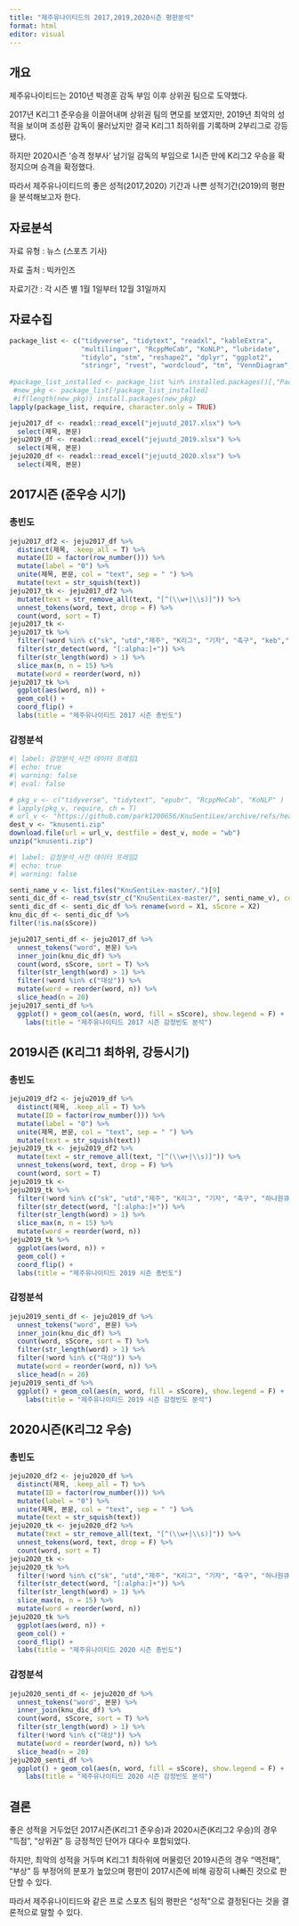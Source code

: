 ```yaml
---
title: "제주유나이티드의 2017,2019,2020시즌 평판분석"
format: html
editor: visual
---
```


## 개요

제주유나이티드는 2010년 박경훈 감독 부임 이후 상위권 팀으로 도약했다.

2017년 K리그1 준우승을 이끌어내며 상위권 팀의 면모를 보였지만, 2019년 최악의 성적을 보이며 조성환 감독이 물러났지만 결국 K리그1 최하위를 기록하며 2부리그로 강등됐다.

하지만 2020시즌 '승격 청부사' 남기일 감독의 부임으로 1시즌 만에 K리그2 우승을 확정지으며 승격을 확정했다.

따라서 제주유나이티드의 좋은 성적(2017,2020) 기간과 나쁜 성적기간(2019)의 평판을 분석해보고자 한다.

## 자료분석

자료 유형 : 뉴스 (스포츠 기사)

자료 출처 : 빅카인즈

자료기간 : 각 시즌 별 1월 1일부터 12월 31일까지

## 자료수집

```r
package_list <- c("tidyverse", "tidytext", "readxl", "kableExtra", 
                  "multilinguer", "RcppMeCab", "KoNLP", "lubridate", 
                  "tidylo", "stm", "reshape2", "dplyr", "ggplot2", 
                  "stringr", "rvest", "wordcloud", "tm", "VennDiagram", "gt")
 
#package_list_installed <- package_list %in% installed.packages()[,"Package"]
 #new_pkg <- package_list[!package_list_installed]
 #if(length(new_pkg)) install.packages(new_pkg)
lapply(package_list, require, character.only = TRUE)
```

```r
jeju2017_df <- readxl::read_excel("jejuutd_2017.xlsx") %>% 
  select(제목, 본문)
jeju2019_df <- readxl::read_excel("jejuutd_2019.xlsx") %>% 
  select(제목, 본문)
jeju2020_df <- readxl::read_excel("jejuutd_2020.xlsx") %>% 
  select(제목, 본문)
```

## 2017시즌 (준우승 시기)

### 총빈도

```r
jeju2017_df2 <- jeju2017_df %>% 
  distinct(제목, .keep_all = T) %>% 
  mutate(ID = factor(row_number())) %>% 
  mutate(label = "0") %>%
  unite(제목, 본문, col = "text", sep = " ") %>% 
  mutate(text = str_squish(text))
jeju2017_tk <- jeju2017_df2 %>% 
  mutate(text = str_remove_all(text, "[^(\\w+|\\s)]")) %>%  
  unnest_tokens(word, text, drop = F) %>%
  count(word, sort = T)
jeju2017_tk <- 
jeju2017_tk %>% 
  filter(!word %in% c("sk", "utd","제주", "K리그", "기자", "축구", "keb","하나은행", "프로축구","경기","승점", "라운드","fc","지난","제주유나이티드","오후","경기에서","제주는","이하","리그","유나이티드","시즌","있다","열린","밝혔다","이날", "부리그","제주월드컵경기장에서","으로","만에","감독이","있는","오는","경기를","최근","전북은")) %>% 
  filter(str_detect(word, "[:alpha:]+")) %>%
  filter(str_length(word) > 1) %>%
  slice_max(n, n = 15) %>% 
  mutate(word = reorder(word, n))
jeju2017_tk %>%
  ggplot(aes(word, n)) +
  geom_col() +
  coord_flip() +
  labs(title = "제주유나이티드 2017 시즌 총빈도")
```

### 감정분석

```r
#| label: 감정분석_사전 데이터 프레임1
#| echo: true
#| warning: false
#| eval: false

# pkg_v <- c("tidyverse", "tidytext", "epubr", "RcppMeCab", "KoNLP" )
# lapply(pkg_v, require, ch = T)
# url_v <- "https://github.com/park1200656/KnuSentiLex/archive/refs/heads/master.zip"
dest_v <- "knusenti.zip"
download.file(url = url_v, destfile = dest_v, mode = "wb")
unzip("knusenti.zip")
```

```r
#| label: 감정분석_사전 데이터 프레임2
#| echo: true
#| warning: false

senti_name_v <- list.files("KnuSentiLex-master/.")[9]
senti_dic_df <- read_tsv(str_c("KnuSentiLex-master/", senti_name_v), col_names = F)
senti_dic_df <- senti_dic_df %>% rename(word = X1, sScore = X2)
knu_dic_df <- senti_dic_df %>% 
filter(!is.na(sScore))
```

```r
jeju2017_senti_df <- jeju2017_df %>% 
  unnest_tokens("word", 본문) %>% 
  inner_join(knu_dic_df) %>% 
  count(word, sScore, sort = T) %>% 
  filter(str_length(word) > 1) %>% 
  filter(!word %in% c("대상")) %>% 
  mutate(word = reorder(word, n)) %>% 
  slice_head(n = 20)
jeju2017_senti_df %>% 
  ggplot() + geom_col(aes(n, word, fill = sScore), show.legend = F) +
    labs(title = "제주유나이티드 2017 시즌 감정빈도 분석")
```

## 2019시즌 (K리그1 최하위, 강등시기)

### 총빈도

```r
jeju2019_df2 <- jeju2019_df %>% 
  distinct(제목, .keep_all = T) %>% 
  mutate(ID = factor(row_number())) %>% 
  mutate(label = "0") %>%
  unite(제목, 본문, col = "text", sep = " ") %>% 
  mutate(text = str_squish(text))
jeju2019_tk <- jeju2019_df2 %>% 
  mutate(text = str_remove_all(text, "[^(\\w+|\\s)]")) %>%  
  unnest_tokens(word, text, drop = F) %>%
  count(word, sort = T)
jeju2019_tk <- 
jeju2019_tk %>% 
  filter(!word %in% c("sk", "utd","제주", "K리그", "기자", "축구", "하나원큐","하나은행", "프로축구","경기","승점", "라운드","fc","지난","제주유나이티드","오후","경기에서","제주는","이하","리그","유나이티드","시즌","있다","열린","밝혔다","이날", "부리그","제주월드컵경기장에서","으로","만에","감독이","있는","오는","경기를","최근","유나이티드가")) %>% 
  filter(str_detect(word, "[:alpha:]+")) %>%
  filter(str_length(word) > 1) %>%
  slice_max(n, n = 15) %>% 
  mutate(word = reorder(word, n))
jeju2019_tk %>%
  ggplot(aes(word, n)) +
  geom_col() +
  coord_flip() +
  labs(title = "제주유나이티드 2019 시즌 총빈도")
```

### 감정분석

```r
jeju2019_senti_df <- jeju2019_df %>% 
  unnest_tokens("word", 본문) %>% 
  inner_join(knu_dic_df) %>% 
  count(word, sScore, sort = T) %>% 
  filter(str_length(word) > 1) %>% 
  filter(!word %in% c("대상")) %>% 
  mutate(word = reorder(word, n)) %>% 
  slice_head(n = 20)
jeju2019_senti_df %>% 
  ggplot() + geom_col(aes(n, word, fill = sScore), show.legend = F) +
    labs(title = "제주유나이티드 2019 시즌 감정빈도 분석")
```

## 2020시즌(K리그2 우승)

### 총빈도

```r
jeju2020_df2 <- jeju2020_df %>% 
  distinct(제목, .keep_all = T) %>% 
  mutate(ID = factor(row_number())) %>% 
  mutate(label = "0") %>%
  unite(제목, 본문, col = "text", sep = " ") %>% 
  mutate(text = str_squish(text))
jeju2020_tk <- jeju2020_df2 %>% 
  mutate(text = str_remove_all(text, "[^(\\w+|\\s)]")) %>%  
  unnest_tokens(word, text, drop = F) %>%
  count(word, sort = T)
jeju2020_tk <- 
jeju2020_tk %>% 
  filter(!word %in% c("sk", "utd","제주", "K리그", "기자", "축구", "하나원큐","하나은행", "프로축구","경기","승점", "라운드","fc","지난","제주유나이티드","오후","경기에서","제주는","이하","리그","유나이티드","시즌","있다","열린","밝혔다","이날", "부리그","제주월드컵경기장에서","으로","만에","감독이","있는","오는","경기를","최근","유나이티드가","에서","위해","이번")) %>% 
  filter(str_detect(word, "[:alpha:]+")) %>%
  filter(str_length(word) > 1) %>%
  slice_max(n, n = 15) %>% 
  mutate(word = reorder(word, n))
jeju2020_tk %>%
  ggplot(aes(word, n)) +
  geom_col() +
  coord_flip() +
  labs(title = "제주유나이티드 2020 시즌 총빈도")
```

### 감정분석

```r
jeju2020_senti_df <- jeju2020_df %>% 
  unnest_tokens("word", 본문) %>% 
  inner_join(knu_dic_df) %>% 
  count(word, sScore, sort = T) %>% 
  filter(str_length(word) > 1) %>% 
  filter(!word %in% c("대상")) %>% 
  mutate(word = reorder(word, n)) %>% 
  slice_head(n = 20)
jeju2020_senti_df %>% 
  ggplot() + geom_col(aes(n, word, fill = sScore), show.legend = F) +
    labs(title = "제주유나이티드 2020 시즌 감정빈도 분석")
```

## 결론

좋은 성적을 거두었던 2017시즌(K리그1 준우승)과 2020시즌(K리그2 우승)의 경우 "득점", "상위권" 등 긍정적인 단어가 대다수 포함되었다.

하지만, 최악의 성적을 거두며 K리그1 최하위에 머물렀던 2019시즌의 경우 "역전패", "부상" 등 부정어의 분포가 높았으며 평판이 2017시즌에 비해 굉장히 나빠진 것으로 판단할 수 있다.

따라서 제주유나이티드와 같은 프로 스포츠 팀의 평판은 "성적"으로 결정된다는 것을 결론적으로 말할 수 있다.

